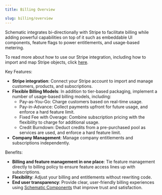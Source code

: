 ```yaml
---
title: Billing Overview

slug: billing/overview
---
```


Schematic integrates bi-directionally with Stripe to facilitate billing while adding powerful capabilities on top of it such as embeddable UI components, feature flags to power entitlements, and usage-based metering.

To read more about how to use our Stripe integration, including how to import and map Stripe objects, click [here](/integrations/stripe).

Key Features:
- **Stripe integration**: Connect your Stripe account to import and manage customers, products, and subscriptions.
- **Flexible Billing Models**: In addition to tier-based packaging, implement a number of usage-based billing models, including:
    - Pay-as-You-Go: Charge customers based on real-time usage.
    - Pay-in-Advance: Collect payments upfront for future usage, and enforce a hard feature limit.
    - Fixed Fee with Overage: Combine subscription pricing with the flexibility to charge for additional usage.
    - Credit Burndown: Deduct credits from a pre-purchased pool as services are used, and enforce a hard feature limit.
- **Company Management**: Manage company entitlements and subscriptions independently.

Benefits:
- **Billing and feature management in one place**: Tie feature management directly to billing policy to ensure feature access lines up with subscriptions.
- **Flexibility**: Adjust your billing and entitlements without rewriting code.
- **End user transparency**: Provide clear, user-friendly billing experiences using [Schematic Components](/components/overview) that improve trust and satisfaction.